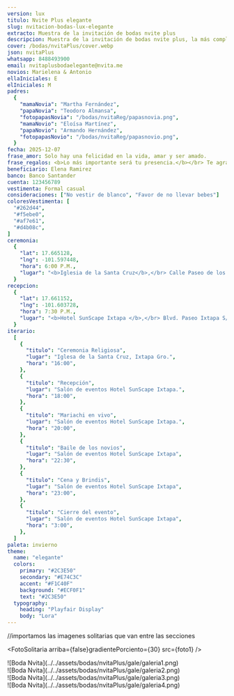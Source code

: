 ```yaml
---
version: lux
titulo: Nvite Plus elegante
slug: nvitacion-bodas-lux-elegante
extracto: Muestra de la invitación de bodas nvite plus
descripcion: Muestra de la invitación de bodas nvite plus, la más completa de las invitaciones que te ofrecemos.
cover: /bodas/nvitaPlus/cover.webp
json: nvitaPlus
whatsapp: 8488493900
email: nvitaplusbodaelegante@nvita.me
novios: Marielena & Antonio
ellaIniciales: E
elIniciales: M
padres:
  {
    "mamaNovia": "Martha Fernández",
    "papaNovia": "Teodoro Almansa",
    "fotopapasNovia": "/bodas/nvitaReg/papasnovia.png",
    "mamaNovio": "Eloísa Martínez",
    "papaNovio": "Armando Hernández",
    "fotopapasNovio": "/bodas/nvitaReg/papasnovio.png",
  }
fecha: 2025-12-07
frase_amor: Solo hay una felicidad en la vida, amar y ser amado.
frase_regalos: <b>Lo más importante será tu presencia.</b></br> Te agradecemos si aparte nos deseas hacer un regalo en este día tan especial.
beneficiario: Elena Ramirez
banco: Banco Santander
cuenta: 123456789
vestimenta: Formal casual
consideraciones: ["No vestir de blanco", "Favor de no llevar bebes"]
coloresVestimenta: [
  "#262d44",
  "#f5ebe0",
  "#af7e61",
  "#d4b08c",
]
ceremonia:
  {
    "lat": 17.665128,
    "lng": -101.597448,
    "hora": 6:00 P.M.,
    "lugar": "<b>Iglesia de la Santa Cruz</b>,</br> Calle Paseo de los Pelicanos 40883, Ixtapa Gro.",
  }
recepcion:
  {
    "lat": 17.661152,
    "lng": -101.603728,
    "hora": 7:30 P.M.,
    "lugar": "<b>Hotel SunScape Ixtapa </b>,</br> Blvd. Paseo Ixtapa S/N-A, 40884 Zihuatanejo, Gro Blvd. Paseo Ixtapa",
  }
iterario:
  [
    {
      "titulo": "Ceremonia Religiosa",
      "lugar": "Iglesa de la Santa Cruz, Ixtapa Gro.",
      "hora": "16:00",
    },
    {
      "titulo": "Recepción",
      "lugar": "Salón de eventos Hotel SunScape Ixtapa.",
      "hora": "18:00",
    },
    {
      "titulo": "Mariachi en vivo",
      "lugar": "Salón de eventos Hotel SunScape Ixtapa.",
      "hora": "20:00",
    },
    {
      "titulo": "Baile de los novios",
      "lugar": "Salón de eventos Hotel SunScape Ixtapa",
      "hora": "22:30",
    },
    {
      "titulo": "Cena y Brindis",
      "lugar": "Salón de eventos Hotel SunScape Ixtapa",
      "hora": "23:00",
    },
    {
      "titulo": "Cierre del evento",
      "lugar": "Salón de eventos Hotel SunScape Ixtapa",
      "hora": "3:00",
    },
  ]
paleta: invierno
theme:
  name: "elegante"
  colors:
    primary: "#2C3E50"
    secondary: "#E74C3C"
    accent: "#F1C40F"
    background: "#ECF0F1"
    text: "#2C3E50"
  typography:
    heading: "Playfair Display"
    body: "Lora"
---
```

//importamos las imagenes solitarias que van entre las secciones
 
<section id="hero-hero">
 <Hero
    nombres={frontmatter.novios}
    fecha={frontmatter.fecha}
    ellaIniciales={frontmatter.ellaIniciales}
    elIniciales={frontmatter.elIniciales}
    cover={frontmatter.cover}
    tema={frontmatter.theme}
    client:load
  /> 
</section>

<section class="grid contenido">
  <Audio src="/bodas/nvitaPlus/love-story" />
</section>


<section class="grid pantalla">
  <Padres
    mamaNovia={frontmatter.padres.mamaNovia}
    papaNovia={frontmatter.padres.papaNovia}
    fotopapasNovia={frontmatter.padres.fotopapasNovia}
    mamaNovio={frontmatter.padres.mamaNovio}
    papaNovio={frontmatter.padres.papaNovio}
    fotopapasNovio={frontmatter.padres.fotopapasNovio}
  />
</section>

<Pases folder={frontmatter.json} client:load />

<section class="grid contenido">
  <div class="bandejaLugares">
    <BloqueMapa
      encabezado="Ceremonia"
      dir={frontmatter.ceremonia.lugar}
      horario={frontmatter.ceremonia.hora}
      lat={frontmatter.ceremonia.lat}
      lng={frontmatter.ceremonia.lng}
      mapName="mapa1"
      icono="iglesia"
    />
    <BloqueMapa
      encabezado="Recepción"
      dir={frontmatter.recepcion.lugar}
      horario={frontmatter.recepcion.hora}
      lat={frontmatter.recepcion.lat}
      lng={frontmatter.recepcion.lng}
      mapName="mapa2"
      icono="brindis"
    />
  </div>
</section>

<FotoSolitaria arriba={false}gradientePorciento={30} src={foto1} />



<section class="grid contenido">

  <Contador fecha={frontmatter.fecha} />
</section>
<ProgresoInvitados
  email={frontmatter.email}
  porcentajeMostrarInvitados={20}
  frase="Estás en la lista, ¿Ya confirmaste?"
  mostrarSiempre={true}
/>

<section class="grid contenido">
  <Frase frase={frontmatter.frase_amor} />
</section>
<FotoSolitaria arriba={true}gradientePorciento={30} src={foto2} />

<section class="grid pantalla" id="BaseItinerario">
  <Encabezados texto="Itinerario" />
  <Itinerario listado={frontmatter.iterario} />
</section>


<section class="grid pantalla flex margen-arriba-abajo">
  <Detalles lista={frontmatter.consideraciones} encabezado="Consideraciones" />
  <Detalles encabezado="Codigo de vestir" vestimenta={frontmatter.vestimenta} />
  <Detalles encabezado="Sugerencia de tonos" colores={frontmatter.coloresVestimenta} />
</section>

<section class="grid pantalla">
  <SliderVentana>
    <div class="img-window">![Boda Nvita](../../assets/bodas/nvitaPlus/gale/galeria1.png) </div>
    <div class="img-window">![Boda Nvita](../../assets/bodas/nvitaPlus/gale/galeria2.png)</div> 
    <div class="img-window">![Boda Nvita](../../assets/bodas/nvitaPlus/gale/galeria3.png) </div>
    <div class="img-window">![Boda Nvita](../../assets/bodas/nvitaPlus/gale/galeria4.png) </div>
  </SliderVentana>
</section>



<section class="grid contenido">

  <Regalos
      frase={frontmatter.frase_regalos}
      beneficiario={frontmatter.beneficiario}
      banco={frontmatter.banco}
      cuenta={frontmatter.cuenta}
    />
</section>



<section class="grid contenido">
  <MensajeVip />
</section>

<Confirmacion
  whatsapp={frontmatter.whatsapp}
  dias_antes={15}
  version={frontmatter.version}
  tipoEvento="boda"
  client:only="react"
/>


